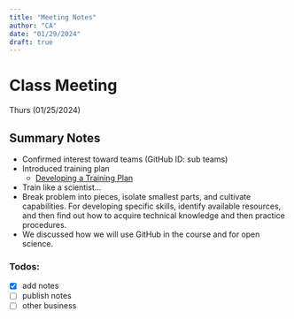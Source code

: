 ```yaml
---
title: "Meeting Notes"
author: "CA"
date: "01/29/2024"
draft: true
---
```


# Class Meeting
Thurs (01/25/2024)

## Summary Notes
- Confirmed interest toward teams (GitHub ID: sub teams)
- Introduced training plan 
   - [Developing a Training Plan](https://uf-splab.github.io/open-neuro/content/posts/training_plan_dev/)

- Train like a scientist...
- Break problem into pieces, isolate smallest parts, and cultivate capabilities. For developing specific skills, identify available resources, and then find out how to acquire technical knowledge and then practice procedures.
- We discussed how we will use GitHub in the course and for open science.

### Todos:
- [X] add notes
- [ ] publish notes
- [ ] other business
